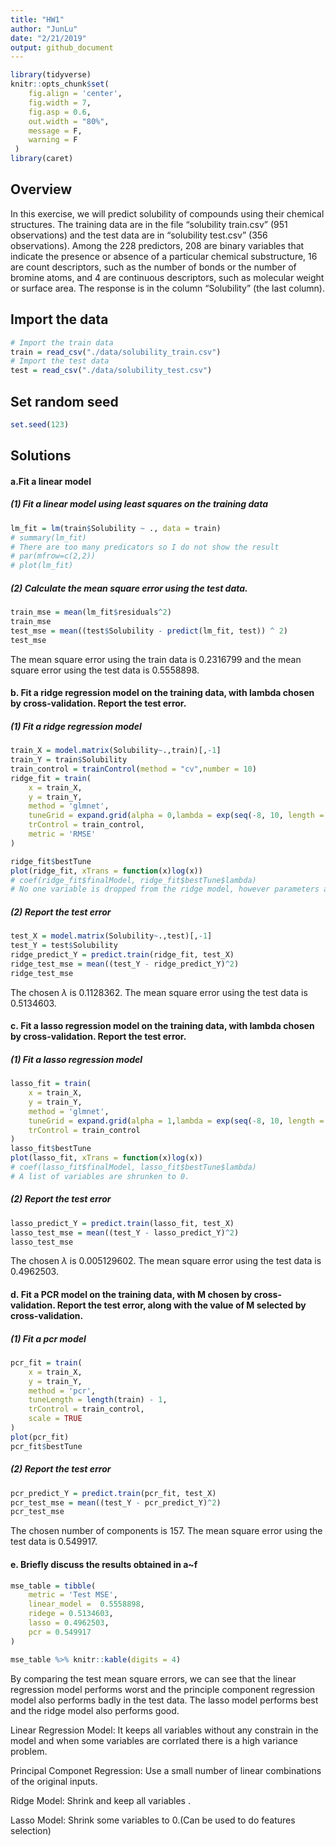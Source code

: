 ```yaml
---
title: "HW1"
author: "JunLu"
date: "2/21/2019"
output: github_document
---
```


```r
library(tidyverse)
knitr::opts_chunk$set(
    fig.align = 'center',
    fig.width = 7,
    fig.asp = 0.6,
    out.width = "80%",
    message = F,
    warning = F
 )
library(caret)
```

## Overview
In this exercise, we will predict solubility of compounds using their chemical structures. The training data are in the file “solubility train.csv” (951 observations) and the test data are in “solubility test.csv” (356 observations). Among the 228 predictors, 208 are binary variables that indicate the presence or absence of a particular chemical substructure, 16 are count descriptors, such as the number of bonds or the number of bromine atoms, and 4 are continuous descriptors, such as molecular weight or surface area. The response is in the column “Solubility” (the last column).

## Import the data

```r
# Import the train data
train = read_csv("./data/solubility_train.csv")
# Import the test data
test = read_csv("./data/solubility_test.csv")
```


## Set random seed
```r
set.seed(123)
```


## Solutions

#### a.Fit a linear model
##### (1) Fit a linear model using least squares on the training data

```r
lm_fit = lm(train$Solubility ~ ., data = train)
# summary(lm_fit)
# There are too many predicators so I do not show the result
# par(mfrow=c(2,2))
# plot(lm_fit)
```

##### (2) Calculate the mean square error using the test data.
```r
train_mse = mean(lm_fit$residuals^2)
train_mse
test_mse = mean((test$Solubility - predict(lm_fit, test)) ^ 2)
test_mse
```
The mean square error using the train data is 0.2316799 and the mean square error using the test data is 0.5558898.

#### b. Fit a ridge regression model on the training data, with lambda chosen by cross-validation. Report the test error.

##### (1) Fit a ridge regression model

```r
train_X = model.matrix(Solubility~.,train)[,-1]
train_Y = train$Solubility
train_control = trainControl(method = "cv",number = 10)
ridge_fit = train(
    x = train_X,
    y = train_Y, 
    method = 'glmnet',
    tuneGrid = expand.grid(alpha = 0,lambda = exp(seq(-8, 10, length = 100))),
    trControl = train_control,
    metric = 'RMSE'
)

ridge_fit$bestTune
plot(ridge_fit, xTrans = function(x)log(x))
# coef(ridge_fit$finalModel, ridge_fit$bestTune$lambda)
# No one variable is dropped from the ridge model, however parameters all become smaller.
```

##### (2) Report the test error
```r
test_X = model.matrix(Solubility~.,test)[,-1]
test_Y = test$Solubility
ridge_predict_Y = predict.train(ridge_fit, test_X)
ridge_test_mse = mean((test_Y - ridge_predict_Y)^2)
ridge_test_mse
```
The chosen $\lambda$ is 0.1128362. The mean square error using the test data is 0.5134603.


#### c. Fit a lasso regression model on the training data, with lambda chosen by cross-validation. Report the test error.

##### (1) Fit a lasso regression model
```r
lasso_fit = train(
    x = train_X,
    y = train_Y, 
    method = 'glmnet',
    tuneGrid = expand.grid(alpha = 1,lambda = exp(seq(-8, 10, length = 100))),
    trControl = train_control
)
lasso_fit$bestTune
plot(lasso_fit, xTrans = function(x)log(x))
# coef(lasso_fit$finalModel, lasso_fit$bestTune$lambda) 
# A list of variables are shrunken to 0.
```

##### (2) Report the test error
```r
lasso_predict_Y = predict.train(lasso_fit, test_X)
lasso_test_mse = mean((test_Y - lasso_predict_Y)^2)
lasso_test_mse
```
The chosen $\lambda$ is 0.005129602. The mean square error using the test data is 0.4962503.

#### d. Fit a PCR model on the training data, with M chosen by cross-validation. Report the test error, along with the value of M selected by cross-validation.

##### (1) Fit a pcr model
```r
pcr_fit = train(
    x = train_X,
    y = train_Y, 
    method = 'pcr',
    tuneLength = length(train) - 1,
    trControl = train_control,
    scale = TRUE
)
plot(pcr_fit)
pcr_fit$bestTune
```

##### (2) Report the test error
```r
pcr_predict_Y = predict.train(pcr_fit, test_X)
pcr_test_mse = mean((test_Y - pcr_predict_Y)^2)
pcr_test_mse
```
The chosen number of components is 157. The mean square error using the test data is 0.549917.

#### e. Briefly discuss the results obtained in a~f
```r
mse_table = tibble(
    metric = 'Test MSE',
    linear_model =  0.5558898,
    ridege = 0.5134603,
    lasso = 0.4962503,
    pcr = 0.549917 
)

mse_table %>% knitr::kable(digits = 4)
```

By comparing the test mean square errors, we can see that the linear regression model performs worst and the principle component regression model also performs badly in the test data. The lasso model performs best and the ridge model also performs good.   

Linear Regression Model: It keeps all variables without any constrain in the model and when some variables are corrlated there is a high variance problem.

Principal Componet Regression: Use a small number of linear combinations of the original inputs.

Ridge Model: Shrink and keep all variables .

Lasso Model: Shrink some variables to 0.(Can be used to do features selection)
